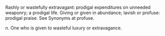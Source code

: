 Rashly or wastefully extravagant: prodigal expenditures on unneeded weaponry; a prodigal life. 
Giving or given in abundance; lavish or profuse: prodigal praise. See Synonyms at profuse. 

n. 
One who is given to wasteful luxury or extravagance.
{{wikify}}